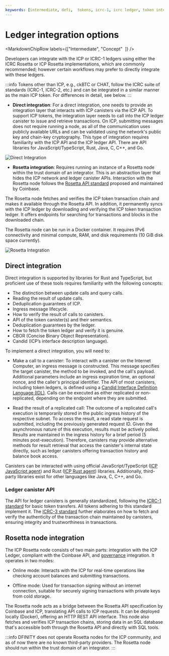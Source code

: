 ```yaml
---
keywords: [intermediate, defi,  tokens, icrc-1, icrc ledger, token integration, direct integration,icrc]
---
```



# Ledger integration options

<MarkdownChipRow labels={["Intermediate", "Concept"  ]} />

Developers can integrate with the ICP or ICRC-1 ledgers using either the ICRC Rosetta or ICP Rosetta implementations, which are commonly recommended; however certain workflows may prefer to directly integrate with these ledgers.

:::info
Tokens other than ICP, e.g., ckBTC or CHAT, follow the ICRC suite of standards (ICRC-1, ICRC-2, etc.) and can be integrated in a similar manner as the main ICP token. For differences in detail, see below.
:::

- **Direct integration**: For a direct integration, one needs to provide an integration layer that interacts with ICP canisters via the ICP API. To support ICP tokens, the integration layer needs to call into the ICP ledger canister to issue and retrieve transactions. On ICP, submitting messages does not require running a node, as all of the communication uses publicly available URLs and can be validated using the network's public key and chain-key cryptography. This type of integration requires familiarity with the ICP API and the ICP ledger API. There are API libraries for JavaScript/TypeScript, Rust, Java, C, C++, and Go.

![Direct Integration](direct_integration.png)

- **Rosetta integration**: Requires running an instance of a Rosetta node within the trust domain of an integrator. This is an abstraction layer that hides the ICP network and ledger canister APIs. Interaction with the Rosetta node follows the [Rosetta API standard](https://docs.cdp.coinbase.com/mesh/docs/welcome) proposed and maintained by Coinbase.

The Rosetta node fetches and verifies the ICP token transaction chain and makes it available through the Rosetta API. In addition, it permanently syncs with the ICP ledger by downloading and verifying the ICP token transaction ledger. It offers endpoints for searching for transactions and blocks in the downloaded chain.

The Rosetta node can be run in a Docker container. It requires IPv6 connectivity and minimal compute, RAM, and disk requirements (10 GiB disk space currently).

![Rosetta Integration](rosetta_integration.png)

## Direct integration
Direct integration is supported by libraries for Rust and TypeScript, but proficient use of these tools requires familiarity with the following concepts:

- The distinction between update calls and query calls.
- Reading the result of update calls.
- Deduplication guarantees of ICP.
- Ingress message lifecycle.
- How to verify the result of calls to canisters.
- API of the token canister(s) and their semantics.
- Deduplication guarantees by the ledger.
- How to fetch the token ledger and verify it is genuine.
- CBOR (Concise Binary Object Representation).
- Candid (ICP’s interface description language).

To implement a direct integration, you will need to:

- Make a call to a canister: To interact with a canister on the Internet Computer, an ingress message is constructed. This message specifies the target canister, the method to be invoked, and the call's payload. Additional parameters include an ingress expiration time, an optional nonce, and the caller's <GlossaryTooltip>principal</GlossaryTooltip> identifier. The API of most canisters, including token ledgers, is defined using a [Candid Interface Definition Language (IDL)](/docs/building-apps/interact-with-canisters/candid/candid-concepts). Calls can be executed as either replicated or non-replicated, depending on the endpoint where they are submitted.

- Read the result of a replicated call: The outcome of a replicated call's execution is temporarily stored in the public ingress history of the respective <GlossaryTooltip>subnet</GlossaryTooltip>. To access the result, a read state request is submitted, including the previously generated request ID. Given the asynchronous nature of this execution, results must be actively polled. Results are maintained in the ingress history for a brief period (5 minutes post-execution). Therefore, canisters may provide alternative methods for result retrieval that access the canister's internal state directly, such as ledger canisters offering transaction history and balance book access.

Canisters can be interacted with using official JavaScript/TypeScript ([ICP JavaScript agent](https://www.npmjs.com/package/@dfinity/agent)) and Rust ([ICP Rust agent](https://docs.rs/ic-agent/latest/ic_agent/)) libraries. Additionally, third-party libraries exist for other languages like Java, C, C++, and Go.

### Ledger canister API
The API for ledger canisters is generally standardized, following the [ICRC-1 standard](https://github.com/dfinity/ICRC-1/blob/main/standards/ICRC-1/README.md) for basic token transfers. All tokens adhering to this standard implement it. The [ICRC-3 standard](https://github.com/dfinity/ICRC-1/blob/main/standards/ICRC-3/README.md) further elaborates on how to fetch and verify the authenticity of the transaction chain maintained by canisters, ensuring integrity and trustworthiness in transactions.

## Rosetta node integration

The ICP Rosetta node consists of two main parts: integration with the ICP Ledger, compliant with the Coinbase API, and [governance](https://learn.internetcomputer.org/hc/en-us/articles/34574082263700-Tokenomics-Governance) integration. It operates in two modes:

- Online mode: Interacts with the ICP for real-time operations like checking account balances and submitting transactions.

- Offline mode: Used for transaction signing without an internet connection, suitable for securely signing transactions with private keys from cold storage.

The Rosetta node acts as a bridge between the Rosetta API specification by Coinbase and ICP, translating API calls to ICP requests. It can be deployed locally (Docker), offering an HTTP REST API interface. This node also fetches and verifies ICP transaction chains, storing data in an SQL database that's accessible both through the Rosetta API and directly with SQL tools.

:::info
DFINITY does not operate Rosetta nodes for the ICP community, and as of now there are no known third-party providers. The Rosetta node should run within the trust domain of an integrator.
:::

